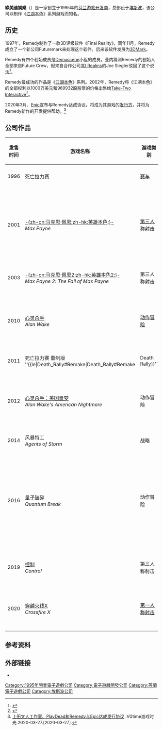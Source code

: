 {{Expand|time=2018-06-28T18:12:03+00:00}}
{{noteTA
|G1=Games
|1=zh-cn:美国噩梦; zh-tw:魘長夢多;
|3=zh-cn:量子破碎; zh-tw:量子裂痕;
|4=zh-cn:马克思·佩恩; zh-tw:江湖本色;zh-hk:英雄本色;
}}
{{Infobox Company
| company_name     = 綠美迪娛樂
| company_name_en  = Remedy Entertainment
| company_logo     = [[File:綠美迪娛樂.png|200px]]
| company_type     = [[私营企业|私营企业]]
| foundation       = {{Start date and age|df=yes|1995|08|31}}
| founder          = 
| location         = {{FIN}}[[埃斯波|埃斯波]]
| key_people       = {{Unbulleted list|Tero Virtala |Terhi Kauppi |[[山姆·莱克|山姆·莱克]]}}
| revenue          = 
| industry         = [[电子游戏产业|电子游戏]]
| products         =《[[江湖本色|江湖本色]]》系列 <br />《[[心灵杀手|心灵杀手]]》系列<br />《[[量子裂痕|量子裂痕]]》<br />《[[控制_(游戏)|控制]]》
| num_employees    = 149(2017)<ref>{{cite web|url=https://2qyvea42zlxl2lzrbajpdvgw-wpengine.netdna-ssl.com/wp-content/uploads/2018/02/Remedy-2017-financial-statements.pdf|title=2017 a year of growth investments, game projects proceeding as planned|website=Remedy Entertainment|date=16 February 2018|accessdate=4 August 2018|language=en|deadurl=no|archiveurl=https://web.archive.org/web/20180826082530/https://2qyvea42zlxl2lzrbajpdvgw-wpengine.netdna-ssl.com/wp-content/uploads/2018/02/Remedy-2017-financial-statements.pdf|archivedate=2018-08-26}}</ref>
| owner            = 
| homepage         = {{URL|http://www.remedygames.com/}}
}}

'''綠美迪娛樂'''（{{lang-en|Remedy Entertainment}}）是一家创立于1995年的[[芬兰|芬兰]][[游戏开发商|游戏开发商]]，总部设于[[埃斯波|埃斯波]]，该公司以制作《[[江湖本色|江湖本色]]》系列游戏而知名。

==历史==
1997年，Remedy制作了一款3D评级软件《Final Reality》，同年11月，Remedy成立了一个新公司Futuremark来处理这个软件，后来该软件发展为[[3DMark|3DMark]]。

Remedy有四个创始成员是[[Demoscene|Demoscene]]小组{{le|Future Crew}}的成员。业内猜测Remedy的创始人全部来自Future Crew，但来自合作公司[[3D_Realms|3D Realms]]的Joe Siegler驳回了这个说法<ref>{{cite web |url=http://www.3drealms.com/news/1998/08/remedy_entertai_1.html |title=3D Realms News – Remedy Entertainment & Future Crew |access-date=2010-09-25 |archive-url=https://web.archive.org/web/20110217175850/http://www.3drealms.com/news/1998/08/remedy_entertai_1.html |archive-date=2011-02-17 |dead-url=yes }}</ref>。

Remedy最成功的作品是《[[江湖本色|江湖本色]]》系列。2002年，Remedy将《江湖本色》的全部权利以1000万美元和969932股股票的价格出售给[[Take-Two_Interactive|Take-Two Interactive]]<ref>{{cite web |url=http://ir.take2games.com/phoenix.zhtml?c=86428&p=irol-newsArticle&ID=299379 |title=Take-Two Interactive Software, Inc. Announces Max Payne 2 Is In Development; Take-Two Purchases Max Payne Intellectual Property Rights |last=Berrie |first=Dawn |date=22 May 2002 |website=[[Take-Two_Interactive|Take-Two Interactive]] |accessdate=29 October 2016|language=en|deadurl=no|archiveurl=https://web.archive.org/web/20180826082839/http://ir.take2games.com/phoenix.zhtml?c=86428&p=irol-newsArticle&ID=299379|archivedate=2018-08-26}}</ref>。

2020年3月，[[Epic_Games|Epic]]宣布与Remedy达成协议，将成为其游戏的[[电子游戏发行商|发行方]]，并将为Remedy新作的开发提供帮助。<ref>[http://www.vgtime.com/topic/1081782.jhtml 上田文人工作室、PlayDead和Remedy与Epic达成发行协议] {{Wayback|url=http://www.vgtime.com/topic/1081782.jhtml |date=20200327103806 }}.VGtime游戏时光.2020-03-27.[2020-03-27].</ref>

== 公司作品 ==
{| class="wikitable" style="margin-bottom: 10px; width:100%;"

!发售时间
!游戏名称
!游戏类别
!发行平台
!发行商
!备注
|-
| 1996
| 死亡拉力赛<br>''{{le|Death Rally|Death Rally}}''
| [[赛车游戏|赛车]]
| [[MS-DOS|MS-DOS]]
| Apogee Software
| 
|-
| 2001
| [[英雄本色_(遊戲)|-{zh-cn:马克思·佩恩;zh-hk:英雄本色;}-]]<br>''Max Payne''
| [[第三人称射击游戏|第三人称射击]]
| [[Windows|Windows]]
| [[Gathering_of_Developers|Gathering of Developers]]
| [[PlayStation_2|PlayStation 2]]、[[Xbox_(游戏机)|Xbox]]和[[Game_Boy_Advance|Game Boy Advance]]版本由[[Rockstar_Games|Rockstar Games]]负责移植开发和发行。
|-
| 2003
| [[江湖本色2|-{zh-cn:马克思·佩恩2;zh-hk:英雄本色2;}-]]<br>''Max Payne 2: The Fall of Max Payne''
| 第三人称射击
| Windows、[[PlayStation_2|PlayStation 2]]、[[Xbox_(游戏机)|Xbox]]
| [[Rockstar_Games|Rockstar Games]]
| 
|-
| 2010
| [[心灵杀手|心灵杀手]]<br>''Alan Wake''
| [[动作冒险游戏|动作冒险]]
| [[Xbox_360|Xbox 360]]、Windows
| [[微软游戏工作室|微软游戏工作室]]
| 游戏的Windows版本于2012年由绿美迪娱乐自主发行
|-
| 2011
| 死亡拉力赛 重制版<br>''{{le|Death_Rally#Remake|Death_Rally#Remake||Death Rally}}''
| 赛车
| Windows、[[iOS|iOS]]、[[Android|Android]]
| 绿美迪娱乐
|
|-
| 2012
| [[心灵杀手：美国噩梦|心灵杀手：美国噩梦]]<br>''Alan Wake's American Nightmare''
| 动作冒险
| Xbox 360、Windows
| 微软游戏工作室
| 游戏的Windows版本于2014年由绿美迪娱乐自己发行
|-
| 2014
| 风暴特工<br>''Agents of Storm''
| 战略
| iOS
| 绿美迪娱乐
| 
|-
| 2016
| [[量子破碎|量子破碎]]<br>''Quantum Break''
| 动作冒险
| [[Xbox_One|Xbox One]]、Windows
| [[微软工作室|微软工作室]]
| Windows 10版本仅支持DirectX 12，Steam版本仅支持DirectX 11<br />包含真人电视剧式过场（离线时不可观看）
|-
| 2019
| [[控制_(遊戲)|控制]]<br>''Control''
| 第三人称射击
| [[PlayStation_4|PlayStation 4]]、Xbox One、Windows
| [[505_Games|505 Games]]
|
|-
| 2020
| [[穿越火线|穿越火线X]]<br>''Crossfire X''
| [[第一人称射击|第一人称射击]]
| [[Xbox_Series_X|Xbox Series X]]、Xbox One、Windows
| [[SmileGate|Smilegate Entertainment]]
| 负责战役部分制作
|}

==参考资料==
{{Reflist|2}}

== 外部链接 ==
*{{Official|http://www.remedygames.com/}}

{{绿美迪娱乐}}
{{Authority control}}

{{DEFAULTSORT:Remedy Entertainment}}
[[Category:1995年開業電子遊戲公司|Category:1995年開業電子遊戲公司]]
[[Category:電子遊戲開發公司|Category:電子遊戲開發公司]]
[[Category:芬蘭電子遊戲公司|Category:芬蘭電子遊戲公司]]
[[Category:埃斯波公司|Category:埃斯波公司]]